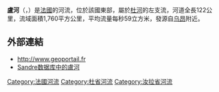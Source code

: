 {{noteTA
|G1=法国地名
|G2=单位
}}
{{Infobox river
  | name              = 卢河
  | native_name       = Loue
  | image             = 0 Ouhans - Source de la Loue (2).JPG 
  | image_caption     = 卢河源头
  | map               = Loue (rivière).png
  | map_caption       = 卢河流域图
  | source1_location  = [[汝拉山|汝拉山]]
  | source1_coordinates= {{coord|47|0|39|N|6|17|57|E|name=source Loue}}
  | mouth_location    = [[杜河|杜河]]
  | mouth_coordinates = {{coord|47|0|47|N|5|26|55|E|name=Doubs-Loue|display=inline,title}}
  | progression       = {{RDoubs}}
  | subdivision_type1 = [[世界政區索引|国家]]
  | subdivision_name1 = {{FR}}
  | length            = {{convert|122|km|abbr=on}}
  | source1_elevation = {{convert|528|m|abbr=on}}
  | discharge1_avg    = {{convert|59|m3/s|abbr=on}}
  | basin_size        = {{convert|1,760|km2|abbr=on}}
}}
'''盧河'''（{{lang-fr|Loue}}，{{IPA-fr|lu}}）是[[法國|法國]]的河流，位於該國東部，屬於[[杜河|杜河]]的左支流，河道全長122公里，流域面積1,760平方公里，平均流量每秒59立方米，發源自[[乌昂|乌昂]]附近。

==外部連結==
*http://www.geoportail.fr{{Wayback|url=http://www.geoportail.fr/ |date=20101215171356 }}
*[http://sandre.eaufrance.fr/app/chainage/courdo/htm/U26-0400.php?cg=U26-0400 Sandre数据库中的盧河] {{Wayback|url=http://sandre.eaufrance.fr/app/chainage/courdo/htm/U26-0400.php?cg=U26-0400 |date=20071027062434 }}

{{France-geo-stub}}
[[Category:法國河流|Category:法國河流]]
[[Category:杜省河流|Category:杜省河流]]
[[Category:汝拉省河流|Category:汝拉省河流]]